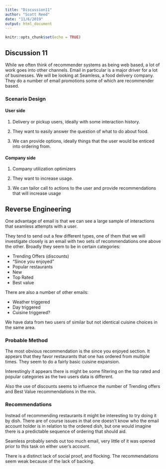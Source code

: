 ```yaml
---
title: "Discussion11"
author: "Scott Reed"
date: "11/6/2019"
output: html_document
---
```


```r
knitr::opts_chunk$set(echo = TRUE)
```

## Discussion 11 

While we often think of recommender systems as being web based, a lot of work goes into other channels. Email in particular is a major driver for a lot of businesses. We will be looking at Seamless, a food delivery company. They do a number of email promotions some of which are recommender based. 

### Scenario Design

#### User side

1) Delivery or pickup users, ideally with some interaction history. 

2) They want to easily answer the question of what to do about food. 

3) We can provide options, ideally things that the user would be enticed into ordering from.


#### Company side

1) Company utilization optimizers

2) They want to increase usage.

3) We can tailor call to actions to the user and provide recommendations that will increase usage


## Reverse Engineering

One advantage of email is that we can see a large sample of interactions that seamless attempts with a user. 

They tend to send out a few different types, one of them that we will investigate closely is an email with two sets of recommendations one above the other. Broadly they seem to be in certain categories:

* Trending Offers (discounts)
* "Since you enjoyed"
* Popular restaurants
* New 
* Top Rated
* Best value

There are also a number of other emails:

* Weather triggered
* Day triggered
* Cuisine triggered?

We have data from two users of similar but not identical cuisine choices in the same area. 

### Probable Method

The most obvious recommendation is the since you enjoyed section. It appears that they favor restaurants that one has ordered from multiple times. They seem to do a fairly basic cuisine expansion. 

Interestingly it appears there is might be some filtering on the top rated and popular categories as the two users data is different. 

Also the use of discounts seems to influence the number of Trending offers and Best Value recommendations in the mix.

### Recommendations

Instead of recommending restaurants it might be interesting to try doing it by dish. There are of course issues in that one doesn't know who the email account holder is in relation to the ordered dish, but one would imagine there is a predictable sequence of ordering that should aid. 

Seamless probably sends out too much email, very little of it was opened prior to this task on either user's account. 

There is a distinct lack of social proof, and flocking. The recommendations seem weak because of the lack of backing. 

